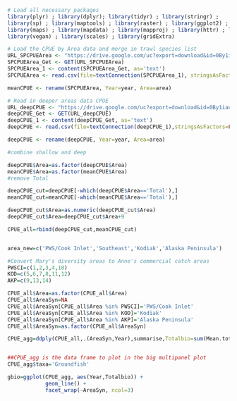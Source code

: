 
```r
# Load all necessary packages
library(plyr) ; library(dplyr); library(tidyr) ; library(stringr) ; 
library(sp) ; library(maptools) ; library(raster) ; library(ggplot2) ; 
library(maps) ; library(mapdata) ; library(mapproj) ; library(httr) ; library(extrafont) ; 
library(vegan) ; library(scales) ; library(gridExtra)
```

```r
# Load the CPUE by Area data and merge in trawl species list
URL_SPCPUEArea <- "https://drive.google.com/uc?export=download&id=0By1iaulIAI-uYzBOUFRtZklmX0U"
SPCPUEArea_Get <- GET(URL_SPCPUEArea)
SPCPUEArea_1 <- content(SPCPUEArea_Get, as='text')
SPCPUEArea <- read.csv(file=textConnection(SPCPUEArea_1), stringsAsFactors=FALSE, header=TRUE)

meanCPUE <- rename(SPCPUEArea, Year=year, Area=area)


```

```r
# Read in deeper areas data CPUE
URL_deepCPUE <- "https://drive.google.com/uc?export=download&id=0By1iaulIAI-uVF9VWnNPX3Z3S3c"
deepCPUE_Get <- GET(URL_deepCPUE)
deepCPUE_1 <- content(deepCPUE_Get, as='text')
deepCPUE <- read.csv(file=textConnection(deepCPUE_1),stringsAsFactors=FALSE,head=TRUE)

deepCPUE <- rename(deepCPUE, Year=year, Area=area)

```

```r
#combine shallow and deep

deepCPUE$Area=as.factor(deepCPUE$Area)
meanCPUE$Area=as.factor(meanCPUE$Area)
#remove Total

deepCPUE_cut=deepCPUE[-which(deepCPUE$Area=='Total'),]
meanCPUE_cut=meanCPUE[-which(meanCPUE$Area=='Total'),]

deepCPUE_cut$Area=as.numeric(deepCPUE_cut$Area)
deepCPUE_cut$Area=deepCPUE_cut$Area+9

CPUE_all=rbind(deepCPUE_cut,meanCPUE_cut)


area_new=c('PWS/Cook Inlet','Southeast','Kodiak','Alaska Peninsula')

#Convert Mary's diversity areas to Anne's commercial catch areas
PWSCI=c(1,2,3,4,10)
KOD=c(5,6,7,8,11,12)
AKP=c(9,13,14)

CPUE_all$Area=as.factor(CPUE_all$Area)
CPUE_all$AreaSyn=NA
CPUE_all$AreaSyn[CPUE_all$Area %in% PWSCI]='PWS/Cook Inlet'
CPUE_all$AreaSyn[CPUE_all$Area %in% KOD]='Kodiak'
CPUE_all$AreaSyn[CPUE_all$Area %in% AKP]='Alaska Peninsula'
CPUE_all$AreaSyn=as.factor(CPUE_all$AreaSyn)
```
```r
CPUE_agg=ddply(CPUE_all,.(AreaSyn,Year),summarise,Totalbio=sum(Mean.totalDensity))


##CPUE_agg is the data frame to plot in the big multipanel plot
CPUE_agg$taxa='Groundfish'

gbio=ggplot(CPUE_agg, aes(Year,Totalbio)) +
            geom_line() +
            facet_wrap(~AreaSyn, ncol=3)
       
```
